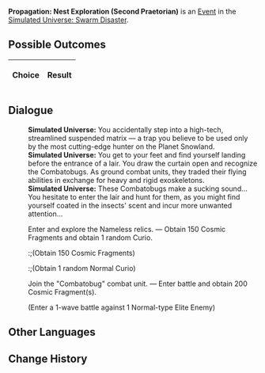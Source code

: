 {{Simulated Universe Event Infobox
|title         = Propagation: Nest Exploration (Second Praetorian)
|image         = Random Event 4.png
|type          =
|domains_su    = <<DOMAINS_SU>>
|domains_ext   = <<DOMAINS_EXT>>
|domains_swarm = <<DOMAINS_SWARM>>
|domains_gng   = <<DOMAINS_GNG>>
|requirements  =
|prev          = {{tx}}
|next          = {{tx}}
|indexRewards  =
|characters    =
}}
'''Propagation: Nest Exploration (Second Praetorian)''' is an [[Simulated Universe/Events|Event]] in the [[Simulated Universe: Swarm Disaster]].

==Possible Outcomes==
{| class="article-table"
!Choice
!Result

|}

<!--
==Gameplay Notes==

-->
==Dialogue==
{{Dialogue Start}}
:'''Simulated Universe:''' You accidentally step into a high-tech, streamlined suspended matrix &mdash; a trap you believe to be used only by the most cutting-edge hunter on the Planet Snowland.
:'''Simulated Universe:''' You get to your feet and find yourself landing before the entrance of a lair. You draw the curtain open and recognize the Combatobugs. As ground combat units, they traded their flying abilities in exchange for heavy and rigid exoskeletons.
:'''Simulated Universe:''' These Combatobugs make a sucking sound... You hesitate to enter the lair and hunt for them, as you might find yourself coated in the insects' scent and incur more unwanted attention...
:{{DIcon|Star}} Enter and explore the Nameless relics. &mdash; Obtain 150 Cosmic Fragments and obtain 1 random Curio.
::;(Obtain 150 Cosmic Fragments)
::;(Obtain 1 random Normal Curio)
:{{DIcon|Star}} Join the "Combatobug" combat unit. &mdash; Enter battle and obtain 200 Cosmic Fragment(s).
:;(Enter a 1-wave battle against 1 Normal-type Elite Enemy)
{{Dialogue End}}

==Other Languages==
{{Other Languages
|zhs   = 繁育•虫巢探险（二级卫戍）
|zht   = 繁育•蟲巢探險（二級衛戍）
|ja    = 繁殖・虫の巣探険（二級守備）
|ko    = 번식•곤충집 탐험(2급 경비)
|es    = Propagación: Exploración del nido (segundo pretoriano)
|fr    = Exploration du nid de la Propagation (deuxième prétorien)
|ru    = Распространение: Экспедиция по гнезду (гарнизон ур. 2)
|th    = แพร่พันธุ์: สำรวจรังแมลง (กองกำลังระดับ 2)
|vi    = Sinh Sôi - Khám Phá Ổ Côn Trùng (Cảnh Vệ Cấp 2)
|de    = Die Ausbreitung: Nesterkundung (Garnisonsstufe 2)
|id    = Propagation: Eksplorasi Sarang Serangga (Garnisun Tingkat 2)
|pt    = Propagação: Exploração de Ninho (Segundo Pretoriano)
}}

==Change History==
{{Change History|1.0}}
